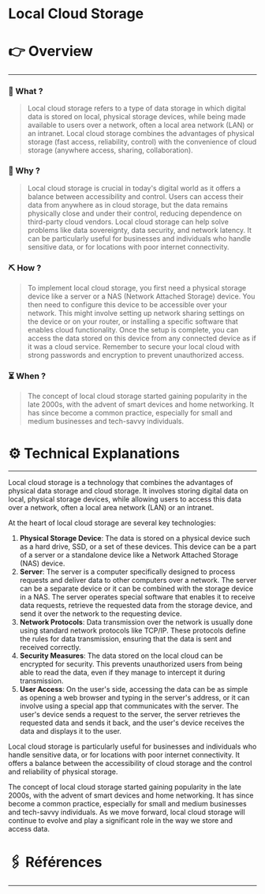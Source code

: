 # Local Cloud Storage


# 👉 Overview

---

### 👀 What ?

> Local cloud storage refers to a type of data storage in which digital data is stored on local, physical storage devices, while being made available to users over a network, often a local area network (LAN) or an intranet. Local cloud storage combines the advantages of physical storage (fast access, reliability, control) with the convenience of cloud storage (anywhere access, sharing, collaboration).
> 

### 🧐 Why ?

> Local cloud storage is crucial in today's digital world as it offers a balance between accessibility and control. Users can access their data from anywhere as in cloud storage, but the data remains physically close and under their control, reducing dependence on third-party cloud vendors. Local cloud storage can help solve problems like data sovereignty, data security, and network latency. It can be particularly useful for businesses and individuals who handle sensitive data, or for locations with poor internet connectivity.
> 

### ⛏️ How ?

> To implement local cloud storage, you first need a physical storage device like a server or a NAS (Network Attached Storage) device. You then need to configure this device to be accessible over your network. This might involve setting up network sharing settings on the device or on your router, or installing a specific software that enables cloud functionality. Once the setup is complete, you can access the data stored on this device from any connected device as if it was a cloud service. Remember to secure your local cloud with strong passwords and encryption to prevent unauthorized access.
> 

### ⏳ When ?

> The concept of local cloud storage started gaining popularity in the late 2000s, with the advent of smart devices and home networking. It has since become a common practice, especially for small and medium businesses and tech-savvy individuals.
> 

# ⚙️ Technical Explanations

---

Local cloud storage is a technology that combines the advantages of physical data storage and cloud storage. It involves storing digital data on local, physical storage devices, while allowing users to access this data over a network, often a local area network (LAN) or an intranet.

At the heart of local cloud storage are several key technologies:

1. **Physical Storage Device**: The data is stored on a physical device such as a hard drive, SSD, or a set of these devices. This device can be a part of a server or a standalone device like a Network Attached Storage (NAS) device.
2. **Server**: The server is a computer specifically designed to process requests and deliver data to other computers over a network. The server can be a separate device or it can be combined with the storage device in a NAS. The server operates special software that enables it to receive data requests, retrieve the requested data from the storage device, and send it over the network to the requesting device.
3. **Network Protocols**: Data transmission over the network is usually done using standard network protocols like TCP/IP. These protocols define the rules for data transmission, ensuring that the data is sent and received correctly.
4. **Security Measures**: The data stored on the local cloud can be encrypted for security. This prevents unauthorized users from being able to read the data, even if they manage to intercept it during transmission.
5. **User Access**: On the user's side, accessing the data can be as simple as opening a web browser and typing in the server's address, or it can involve using a special app that communicates with the server. The user's device sends a request to the server, the server retrieves the requested data and sends it back, and the user's device receives the data and displays it to the user.

Local cloud storage is particularly useful for businesses and individuals who handle sensitive data, or for locations with poor internet connectivity. It offers a balance between the accessibility of cloud storage and the control and reliability of physical storage.

The concept of local cloud storage started gaining popularity in the late 2000s, with the advent of smart devices and home networking. It has since become a common practice, especially for small and medium businesses and tech-savvy individuals. As we move forward, local cloud storage will continue to evolve and play a significant role in the way we store and access data.

# 🖇️ Références

---